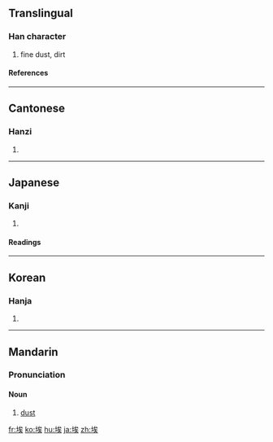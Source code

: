 ==Translingual==
===Han character===
{{Han char|rn=32|rad=土|as=07|sn=10|four=4313<sub>4</sub>|canj=土戈人大 (GIOK)}}
# fine dust, dirt
====References====
{{Han ref|kx=0229.190|dkj=05107|dj=0465.090|hdz=10447.150|uh=57C3|ud=22467|bh=AE4A|bd=44618}}
----
==Cantonese==
===Hanzi===
{{yue-hanzi|jyut=|y=oi1}}
# {{defn|Cantonese}}
----
==Japanese==
===Kanji===
{{ja-kanji|grade=|rs=土07}}
# {{defn|Japanese}} 
====Readings====
{{ja-readings|on=[[あい]] (ai)|kun=[[ちり]] (chiri), [[ほこり]] (hokori)}}
----
==Korean==
===Hanja===
{{ko-hanja|hangeul=애|rv=ae|mr=ae}}
# {{defn|Korean}}
----
==Mandarin==
===Pronunciation===
{{IPA|aɪ}}
====Noun====
{{cmn-noun|ts|pin=[[āi]]}}
#[[dust]]

[[fr:埃]]
[[ko:埃]]
[[hu:埃]]
[[ja:埃]]
[[zh:埃]]